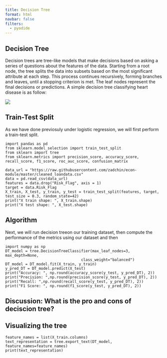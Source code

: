 ```yaml
---
title: Decision Tree
format: html
navbar: false
filters:
  - pyodide
---
```


## Decision Tree

Decision trees are tree-like models that make decisions based on asking a series of questions about the features of the data. Starting from a root node, the tree splits the data into subsets based on the most significant attribute at each step. This process continues recursively, forming branches and leaves, until a stopping criterion is met. The leaf nodes represent the final decisions or predictions. A simple decision tree classifying heart disease is as follow:

![](assets/img/decisiontree.png)


## Train-Test Split

As we have done previosuly under logistic regression, we will first perform a train-test split.

```pyodide-python
import pandas as pd
from sklearn.model_selection import train_test_split
from sklearn import tree
from sklearn.metrics import precision_score, accuracy_score, recall_score, f1_score, roc_auc_score, confusion_matrix

data_url = "https://raw.githubusercontent.com/zadchin/econ-module/master/cleaned_loandata.csv"
data = pd.read_csv(data_url)
features = data.drop("Risk_Flag", axis = 1) 
target = data.Risk_Flag 
X_train, X_test, y_train, y_test = train_test_split(features, target, test_size = 0.3, random_state=42)
print("X train shape: ", X_train.shape)
print("X test shape: ", X_test.shape)
```


## Algorithm


Next, we will run decision treeon our training dataset, then compute the performance of the metrics using our dataset and then 


```pyodide-python
import numpy as np
DT_model = tree.DecisionTreeClassifier(max_leaf_nodes=3, max_depth=None,
                                  class_weight="balanced")
DT_model = DT_model.fit(X_train, y_train)
y_pred_DT = DT_model.predict(X_test)
print("Accuracy: ", np.round(accuracy_score(y_test, y_pred_DT), 2))
print("Precision: ",np.round(precision_score(y_test, y_pred_DT), 2))
print("Recall: ",np.round(recall_score(y_test, y_pred_DT), 2))
print("F1 Score: ", np.round(f1_score(y_test, y_pred_DT), 2))
```

## Discussion: What is the pro and cons of deciscion tree?



## Visualizing the tree

```pyodide-python
feature_names = list(X_train.columns)
text_representation = tree.export_text(DT_model, feature_names=feature_names)
print(text_representation)
```

$\,$
